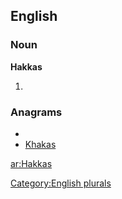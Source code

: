 
==English==

===Noun===
'''Hakkas'''

# {{plural of|[[Hakka]]}}

===Anagrams===
* {{alphagram|aahkks}}
* [[Khakas#English|Khakas]]


[[Category:English plurals]]

[[ar:Hakkas]]